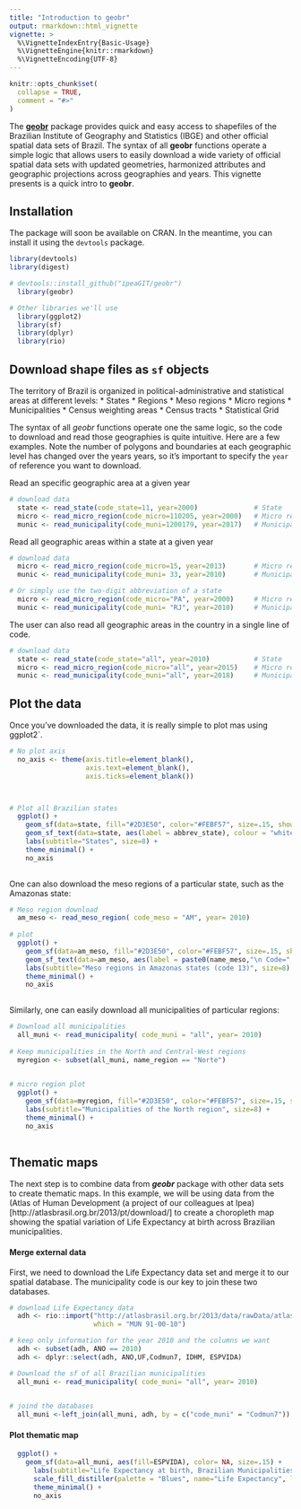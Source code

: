 ```yaml
---
title: "Introduction to geobr"
output: rmarkdown::html_vignette
vignette: >
  %\VignetteIndexEntry{Basic-Usage}
  %\VignetteEngine{knitr::rmarkdown}
  %\VignetteEncoding{UTF-8}
---
```


```r
knitr::opts_chunk$set(
  collapse = TRUE,
  comment = "#>"
)
```

The [**geobr**](https://github.com/ipeaGIT/geobr) package provides quick and easy access to shapefiles of the Brazilian Institute of Geography and Statistics (IBGE) and other official spatial data sets of Brazil. The syntax of all **geobr** functions operate a simple logic that allows users to easily download a wide variety of official spatial data sets with updated geometries, harmonized attributes and geographic projections across geographies and years. This vignette presents is a quick intro to **geobr**.


## Installation

The package will soon be available on CRAN. In the meantime, you can install it using the `devtools` package.

```r
library(devtools)
library(digest)

# devtools::install_github("ipeaGIT/geobr")
  library(geobr)

# Other libraries we'll use
  library(ggplot2)
  library(sf)
  library(dplyr)
  library(rio)

```



## Download shape files as `sf` objects

The territory of Brazil is organized in political-administrative and statistical areas at different levels: 
* States
* Regions
* Meso regions
* Micro regions
* Municipalities
* Census weighting areas
* Census tracts
* Statistical Grid 

The syntax of all *geobr* functions operate one the same logic, so the code to download and read those geographies is quite intuitive. Here are a few examples. Note the number of polygons and boundaries at each geographic level has changed over the years years, so it's important to specify the `year` of reference you want to download.


Read an specific geographic area at a given year
```r
# download data
  state <- read_state(code_state=11, year=2000)              # State
  micro <- read_micro_region(code_micro=110205, year=2000)   # Micro region
  munic <- read_municipality(code_muni=1200179, year=2017)   # Municipality

```


Read all geographic areas within a state at a given year
```r
# download data
  micro <- read_micro_region(code_micro=15, year=2013)       # Micro region
  munic <- read_municipality(code_muni= 33, year=2010)       # Municipality

# Or simply use the two-digit abbreviation of a state
  micro <- read_micro_region(code_micro="PA", year=2000)     # Micro region
  munic <- read_municipality(code_muni= "RJ", year=2010)     # Municipality

```


The user can also read all geographic areas in the country in a single line of code.
```r
# download data
  state <- read_state(code_state="all", year=2010)           # State
  micro <- read_micro_region(code_micro="all", year=2015)    # Micro region
  munic <- read_municipality(code_muni="all", year=2018)     # Municipality

```


## Plot the data


Once you've downloaded the data, it is really simple to plot mas using ggplot2`.


```r

# No plot axis
  no_axis <- theme(axis.title=element_blank(),
                   axis.text=element_blank(),
                   axis.ticks=element_blank())



# Plot all Brazilian states
  ggplot() + 
    geom_sf(data=state, fill="#2D3E50", color="#FEBF57", size=.15, show.legend = FALSE) + 
    geom_sf_text(data=state, aes(label = abbrev_state), colour = "white") +
    labs(subtitle="States", size=8) + 
    theme_minimal() +
    no_axis
  
```

One can also download the meso regions of a particular state, such as the Amazonas state:

```r
# Meso region download
  am_meso <- read_meso_region( code_meso = "AM", year= 2010)
  
# plot
  ggplot() +
    geom_sf(data=am_meso, fill="#2D3E50", color="#FEBF57", size=.15, show.legend = FALSE) +
    geom_sf_text(data=am_meso, aes(label = paste0(name_meso,"\n Code=",code_meso)), colour = "white",size = 2.6) +
    labs(subtitle="Meso regions in Amazonas states (code 13)", size=8) + 
    theme_minimal() +
    no_axis
  
```
Similarly, one can easily download all municipalities of particular regions:


```r
# Download all municipalities
  all_muni <- read_municipality( code_muni = "all", year= 2010)
  
# Keep municipalities in the North and Central-West regions
  myregion <- subset(all_muni, name_region == "Norte")
    

# micro region plot
  ggplot() + 
    geom_sf(data=myregion, fill="#2D3E50", color="#FEBF57", size=.15, show.legend = FALSE) +
    labs(subtitle="Municipalities of the North region", size=8) + 
    theme_minimal() +
    no_axis
    
```


## Thematic maps

The next step is to combine  data from ***geobr*** package with other data sets to create thematic maps. In this example, we will be using data from the (Atlas of Human Development (a project of our colleagues at Ipea)[http://atlasbrasil.org.br/2013/pt/download/] to create a choropleth map showing the spatial variation of Life Expectancy at birth across Brazilian municipalities.

#### Merge external data

First, we need to download the Life Expectancy data set and merge it to our spatial database. The municipality code is our key to join these two databases.

```r

# download Life Expectancy data
  adh <- rio::import("http://atlasbrasil.org.br/2013/data/rawData/atlas2013_dadosbrutos_pt.xlsx",
                     which = "MUN 91-00-10")

# keep only information for the year 2010 and the columns we want
  adh <- subset(adh, ANO == 2010)
  adh <- dplyr::select(adh, ANO,UF,Codmun7, IDHM, ESPVIDA)

# Download the sf of all Brazilian municipalities
  all_muni <- read_municipality( code_muni= "all", year= 2010)

  
# joind the databases
  all_muni <-left_join(all_muni, adh, by = c("code_muni" = "Codmun7"))
```

#### Plot thematic map

```r

  ggplot() + 
    geom_sf(data=all_muni, aes(fill=ESPVIDA), color= NA, size=.15) + 
      labs(subtitle="Life Expectancy at birth, Brazilian Municipalities 2010", size=8) + 
      scale_fill_distiller(palette = "Blues", name="Life Expectancy", limits = c(65,80)) +
      theme_minimal() +
      no_axis

```

